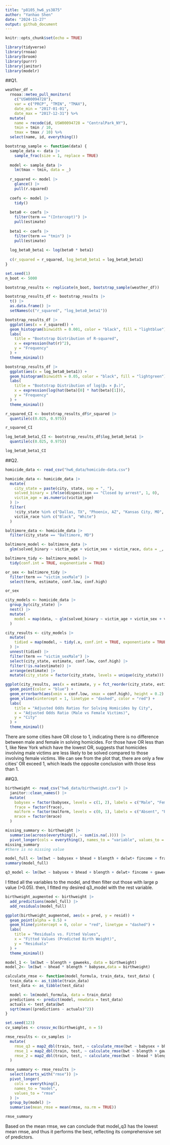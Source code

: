 ```yaml
---
title: "p8105_hw6_ys3875"
author: "Yanhao Shen"
date: "2024-11-27"
output: github_document
---
```


```r
knitr::opts_chunk$set(echo = TRUE)
```

```r
library(tidyverse)
library(rnoaa)
library(broom)
library(purrr)
library(janitor)
library(modelr)
```

##Q1.
```r
weather_df = 
  rnoaa::meteo_pull_monitors(
    c("USW00094728"),
    var = c("PRCP", "TMIN", "TMAX"), 
    date_min = "2017-01-01",
    date_max = "2017-12-31") %>%
  mutate(
    name = recode(id, USW00094728 = "CentralPark_NY"),
    tmin = tmin / 10,
    tmax = tmax / 10) %>%
  select(name, id, everything())

bootstrap_sample <- function(data) {
  sample_data <- data |>
    sample_frac(size = 1, replace = TRUE)
  
  model <- sample_data |>
    lm(tmax ~ tmin, data = _)
  
  r_squared <- model |>
    glance() |>
    pull(r.squared)
  
  coefs <- model |>
    tidy()
  
  beta0 <- coefs |>
    filter(term == "(Intercept)") |>
    pull(estimate)
  
  beta1 <- coefs |>
    filter(term == "tmin") |>
    pull(estimate)
  
  log_beta0_beta1 <- log(beta0 * beta1)
  
  c(r_squared = r_squared, log_beta0_beta1 = log_beta0_beta1)
}

set.seed(1)
n_boot <- 5000

bootstrap_results <- replicate(n_boot, bootstrap_sample(weather_df))

bootstrap_results_df <- bootstrap_results |>
  t() |>
  as.data.frame() |>
  setNames(c("r_squared", "log_beta0_beta1"))

bootstrap_results_df |>
  ggplot(aes(x = r_squared)) +
  geom_histogram(binwidth = 0.001, color = "black", fill = "lightblue") +
  labs(
    title = "Bootstrap Distribution of R-squared",
    x = expression(hat(r)^2),
    y = "Frequency"
  ) +
  theme_minimal()

bootstrap_results_df |>
  ggplot(aes(x = log_beta0_beta1)) +
  geom_histogram(binwidth = 0.05, color = "black", fill = "lightgreen") +
  labs(
    title = "Bootstrap Distribution of log(β₀ × β₁)",
    x = expression(log(hat(beta)[0] * hat(beta)[1])),
    y = "Frequency"
  ) +
  theme_minimal()

r_squared_CI <- bootstrap_results_df$r_squared |>
  quantile(c(0.025, 0.975))

r_squared_CI

log_beta0_beta1_CI <- bootstrap_results_df$log_beta0_beta1 |>
  quantile(c(0.025, 0.975))

log_beta0_beta1_CI
```

##Q2.
```r
homicide_data <- read_csv("hw6_data/homicide-data.csv")

homicide_data <- homicide_data |>
  mutate(
    city_state = paste(city, state, sep = ", "),
    solved_binary = ifelse(disposition == "Closed by arrest", 1, 0),
    victim_age = as.numeric(victim_age)
  ) |>
  filter(
    !city_state %in% c("Dallas, TX", "Phoenix, AZ", "Kansas City, MO", "Tulsa, AL"),
    victim_race %in% c("Black", "White")
  )

baltimore_data <- homicide_data |>
  filter(city_state == "Baltimore, MD")

baltimore_model <- baltimore_data |>
  glm(solved_binary ~ victim_age + victim_sex + victim_race, data = _, family = binomial)

baltimore_tidy <- baltimore_model |>
  tidy(conf.int = TRUE, exponentiate = TRUE)

or_sex <- baltimore_tidy |>
  filter(term == "victim_sexMale") |>
  select(term, estimate, conf.low, conf.high)

or_sex

city_models <- homicide_data |>
  group_by(city_state) |>
  nest() |>
  mutate(
    model = map(data, ~ glm(solved_binary ~ victim_age + victim_sex + victim_race, data = .x, family = binomial))
  )

city_results <- city_models |>
  mutate(
    tidied = map(model, ~ tidy(.x, conf.int = TRUE, exponentiate = TRUE))
  ) |>
  unnest(tidied) |>
  filter(term == "victim_sexMale") |>
  select(city_state, estimate, conf.low, conf.high) |>
  filter(!is.na(estimate)) |>
  arrange(estimate) |>
  mutate(city_state = factor(city_state, levels = unique(city_state)))

ggplot(city_results, aes(x = estimate, y = fct_reorder(city_state, estimate))) +
  geom_point(color = "blue") +
  geom_errorbarh(aes(xmin = conf.low, xmax = conf.high), height = 0.2) +
  geom_vline(xintercept = 1, linetype = "dashed", color = "red") +
  labs(
    title = "Adjusted Odds Ratios for Solving Homicides by City",
    x = "Adjusted Odds Ratio (Male vs Female Victims)",
    y = "City"
  ) +
  theme_minimal()
```

There are some cities have OR close to 1, indicating there is no difference between male and female in solving homicides. For those have OR less than 1, like New York which have the lowest OR, suggests that homicides involving male victims are less likely to be solved compared to those involving female victims. We can see from the plot that, there are only a few cities' OR exceed 1, which leads the opposite conclusion with those less than 1.

##Q3.
```r
birthweight <- read_csv("hw6_data/birthweight.csv") |>
  janitor::clean_names() |>
  mutate(
    babysex = factor(babysex, levels = c(1, 2), labels = c("Male", "Female")),
    frace = factor(frace),
    malform = factor(malform, levels = c(0, 1), labels = c("Absent", "Present")),
    mrace = factor(mrace)
  )

missing_summary <- birthweight |>
  summarise(across(everything(), ~ sum(is.na(.)))) |>
  pivot_longer(cols = everything(), names_to = "variable", values_to = "missing_count")
missing_summary
#there is no missing value

model_full <- lm(bwt ~ babysex + bhead + blength + delwt+ fincome + frace + gaweeks + malform+ menarche+ momage +mheight +mrace +parity +pnumlbw+ pnumsga +ppbmi+ ppwt + wtgain + smoken, data = birthweight)
summary(model_full)

q3_model <- lm(bwt ~ babysex + bhead + blength + delwt+ fincome + gaweeks +mrace +parity + smoken, data = birthweight)
```
I fitted all the variables to the model, and then filter out those with large p value (>0.05). then, I fitted my desired q3_model with the rest variable.
```r
birthweight_augmented <- birthweight |>
  add_predictions(model_full) |>
  add_residuals(model_full)

ggplot(birthweight_augmented, aes(x = pred, y = resid)) +
  geom_point(alpha = 0.5) +
  geom_hline(yintercept = 0, color = "red", linetype = "dashed") +
  labs(
    title = "Residuals vs. Fitted Values",
    x = "Fitted Values (Predicted Birth Weight)",
    y = "Residuals"
  ) +
  theme_minimal()
```

```r
model_1 <- lm(bwt ~ blength + gaweeks, data = birthweight)
model_2<- lm(bwt ~ bhead * blength * babysex,data = birthweight)

calculate_rmse <- function(model_formula, train_data, test_data) {
  train_data <- as_tibble(train_data)
  test_data <- as_tibble(test_data)

  model <- lm(model_formula, data = train_data)
  predictions <- predict(model, newdata = test_data)
  actuals <- test_data$bwt
  sqrt(mean((predictions - actuals)^2))
}

set.seed(123)
cv_samples <- crossv_mc(birthweight, n = 5)

rmse_results <- cv_samples |> 
  mutate(
    rmse_q3 = map2_dbl(train, test, ~ calculate_rmse(bwt ~ babysex + bhead + blength + delwt+ fincome + gaweeks +mrace +parity + smoken, .x, .y)),
    rmse_1 = map2_dbl(train, test, ~ calculate_rmse(bwt ~ blength + gaweeks, .x, .y)),
    rmse_2 = map2_dbl(train, test, ~ calculate_rmse(bwt ~ bhead * blength * babysex, .x, .y))
  )

rmse_summary <- rmse_results |> 
  select(starts_with("rmse")) |> 
  pivot_longer(
    cols = everything(),
    names_to = "model",
    values_to = "rmse"
  ) |> 
  group_by(model) |> 
  summarise(mean_rmse = mean(rmse, na.rm = TRUE))

rmse_summary
```
Based on the mean rmse, we can conclude that model_q3 has the lowest mean rmse, and thus it performs the best, reflecting its comprehensive set of predictors. 

